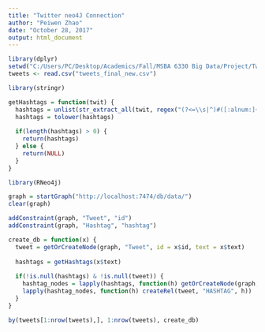 ---
title: "Twitter neo4J Connection"
author: "Peiwen Zhao"
date: "October 28, 2017"
output: html_document
---


```{r loading data}

library(dplyr)
setwd("C:/Users/PC/Desktop/Academics/Fall/MSBA 6330 Big Data/Project/Twitter Data")
tweets <- read.csv("tweets_final_new.csv")
```

```{r Extracting Hashtag}

library(stringr)

getHashtags = function(twit) {
  hashtags = unlist(str_extract_all(twit, regex("(?<=\\s|^)#([:alnum:]+?)(?=\\b|$)")))
  hashtags = tolower(hashtags)
  
  if(length(hashtags) > 0) {
    return(hashtags)
  } else {
    return(NULL)
  }
}
```

```{r Create Graph}
library(RNeo4j)

graph = startGraph("http://localhost:7474/db/data/")
clear(graph)

addConstraint(graph, "Tweet", "id")
addConstraint(graph, "Hashtag", "hashtag")
```

```{r Load Graph Function}
create_db = function(x) {
  tweet = getOrCreateNode(graph, "Tweet", id = x$id, text = x$text)
  
  hashtags = getHashtags(x$text)
  
  if(!is.null(hashtags) & !is.null(tweet)) {
    hashtag_nodes = lapply(hashtags, function(h) getOrCreateNode(graph, "Hashtag", hashtag = h))
    lapply(hashtag_nodes, function(h) createRel(tweet, "HASHTAG", h))
  }
} 
```

```{r Create Graph}
by(tweets[1:nrow(tweets),], 1:nrow(tweets), create_db)
```

